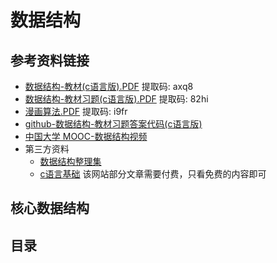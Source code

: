 
# 数据结构

## 参考资料链接

- [数据结构-教材(c语言版).PDF](https://pan.baidu.com/s/1VmdlS56PK69k4do_kOGJqA) 提取码: axq8
- [数据结构-教材习题(c语言版).PDF](https://pan.baidu.com/s/1ySzszlueIZpSlgft6GBWww) 提取码: 82hi
- [漫画算法.PDF](https://pan.baidu.com/s/1g4zA5HJ2PlZ8Jby0AIGu5w) 提取码: i9fr
- [github-数据结构-教材习题答案代码(c语言版)](https://github.com/kangjianwei/Data-Structure)
- [中国大学 MOOC-数据结构视频](https://www.icourse163.org/course/ZJU-93001?outVendor=zw_mooc_pclszykctj_)
- 第三方资料
  - [数据结构整理集](https://xiuxin.gitbook.io/datastructre/)
  - [c语言基础](http://c.biancheng.net/c/10/) 该网站部分文章需要付费，只看免费的内容即可

## 核心数据结构

<markmap
  bg
  md={indexMenuMd}
  initialLevel={2}
  height={600}
/>

## 目录


<DocCardList items={useCurrentSidebarCategory().items} />
